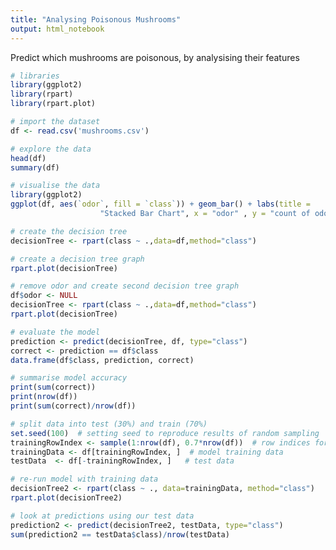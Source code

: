 ```yaml
---
title: "Analysing Poisonous Mushrooms"
output: html_notebook
---
```


Predict which mushrooms are poisonous, by analysising their features

```r
# libraries
library(ggplot2)
library(rpart)
library(rpart.plot)
```

```r
# import the dataset
df <- read.csv('mushrooms.csv')
```

```r
# explore the data
head(df)
summary(df)
```

```r
# visualise the data
library(ggplot2)
ggplot(df, aes(`odor`, fill = `class`)) + geom_bar() + labs(title =
                    "Stacked Bar Chart", x = "odor" , y = "count of odors"  )
```

```r
# create the decision tree 
decisionTree <- rpart(class ~ .,data=df,method="class")
```

```r
# create a decision tree graph
rpart.plot(decisionTree)
```
```r
# remove odor and create second decision tree graph
df$odor <- NULL
decisionTree <- rpart(class ~ .,data=df,method="class")
rpart.plot(decisionTree)
```

```r
# evaluate the model
prediction <- predict(decisionTree, df, type="class")
correct <- prediction == df$class
data.frame(df$class, prediction, correct)

```

```r
# summarise model accuracy
print(sum(correct))
print(nrow(df))
print(sum(correct)/nrow(df))
```

```r
# split data into test (30%) and train (70%)
set.seed(100)  # setting seed to reproduce results of random sampling
trainingRowIndex <- sample(1:nrow(df), 0.7*nrow(df))  # row indices for training data
trainingData <- df[trainingRowIndex, ]  # model training data
testData  <- df[-trainingRowIndex, ]   # test data
```


```r
# re-run model with training data
decisionTree2 <- rpart(class ~ ., data=trainingData, method="class")
rpart.plot(decisionTree2)
```

```r
# look at predictions using our test data
prediction2 <- predict(decisionTree2, testData, type="class")
sum(prediction2 == testData$class)/nrow(testData)
```
